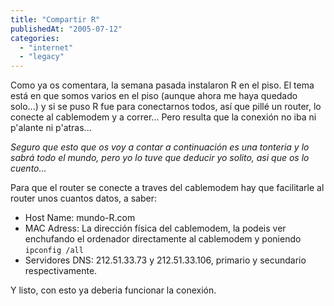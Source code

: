```yaml
---
title: "Compartir R"
publishedAt: "2005-07-12"
categories: 
  - "internet"
  - "legacy"
---
```


Como ya os comentara, la semana pasada instalaron R en el piso. El tema está en que somos varios en el piso (aunque ahora me haya quedado solo...) y si se puso R fue para conectarnos todos, así que pillé un router, lo conecte al cablemodem y a correr... Pero resulta que la conexión no iba ni p'alante ni p'atras...

_Seguro que esto que os voy a contar a continuación es una tonteria y lo sabrá todo el mundo, pero yo lo tuve que deducir yo solito, asi que os lo cuento..._

Para que el router se conecte a traves del cablemodem hay que facilitarle al router unos cuantos datos, a saber:

- Host Name: mundo-R.com
- MAC Adress: La dirección física del cablemodem, la podeis ver enchufando el ordenador directamente al cablemodem y poniendo `ipconfig /all`
- Servidores DNS: 212.51.33.73 y 212.51.33.106, primario y secundario respectivamente.

Y listo, con esto ya deberia funcionar la conexión.
